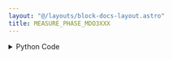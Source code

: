 ```yaml
---
layout: "@/layouts/block-docs-layout.astro"
title: MEASURE_PHASE_MDO3XXX
---
```



<PythonDocsDisplay docstring={docstring} />

<details>
<summary>Python Code</summary>
```python
from flojoy import flojoy, DataContainer, Scalar, VisaConnection
from typing import Optional


@flojoy(inject_connection=True)
def MEASURE_PHASE_MDO3XXX(
    connection: VisaConnection,
    channel1: int = 0,
    channel2: int = 1,
    default: Optional[DataContainer] = None,
) -> Scalar:
    """The MEASURE_PHASE_MDO3XXX node measures the phase between two channels.

    Requires a CONNECTION_MDO3XXX node at the start of the app to connect with
    the instrument. The VISA address will then be listed under 'connection'.

    This node should also work with compatible Tektronix scopes (untested):
    MDO4xxx, MSO4xxx, and DPO4xxx.

    Parameters
    ----------
    connection: VisaConnection
        The VISA address (requires the CONNECTION_MDO3XXX node).
    channel1: int
        The first channel.
    channel2: int
        The second channel.

    Returns
    -------
    DataContainer
        Scalar: The phase between the two channels.
    """

    assert channel1 != channel2, "The channels must not the same."

    tek = connection.get_handle()

    tek.measurement[0].source1(f"CH{int(channel1 + 1)}")
    tek.measurement[0].source2(f"CH{int(channel2 + 1)}")
    value = tek.measurement[0].phase()

    return Scalar(c=value)

```
[Find this Flojoy Block on GitHub](https://github.com/flojoy-ai/blocks/blob/main/blocks/IO/INSTRUMENTS/OSCILLOSCOPES/TEKTRONIX/MDO3XXX/BASIC/MEASURE_PHASE_MDO3XXX/MEASURE_PHASE_MDO3XXX.py)
</details>

## Example

<AppDisplay app={app} blockName="MEASURE_PHASE_MDO3XXX" client:visible />


